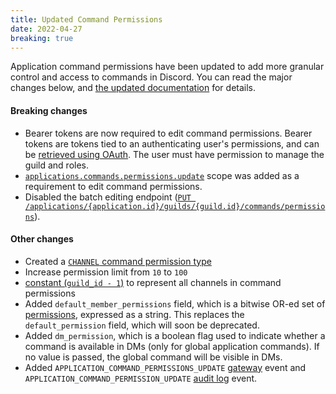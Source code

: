 ```yaml
---
title: Updated Command Permissions
date: 2022-04-27
breaking: true
---
```


Application command permissions have been updated to add more granular control and access to commands in Discord. You can read the major changes below, and [the updated documentation](#DOCS_INTERACTIONS_APPLICATION_COMMANDS/permissions) for details.

#### Breaking changes

- Bearer tokens are now required to edit command permissions. Bearer tokens are tokens tied to an authenticating user's permissions, and can be [retrieved using OAuth](#DOCS_TOPICS_OAUTH2). The user must have permission to manage the guild and roles.
- [`applications.commands.permissions.update`](#DOCS_TOPICS_OAUTH2/shared-resources-oauth2-scopes) scope was added as a requirement to edit command permissions.
- Disabled the batch editing endpoint ([`PUT /applications/{application.id}/guilds/{guild.id}/commands/permissions`](#DOCS_INTERACTIONS_APPLICATION_COMMANDS/batch-edit-application-command-permissions)).

#### Other changes

- Created a [`CHANNEL` command permission type](#DOCS_INTERACTIONS_APPLICATION_COMMANDS/application-command-permissions-object-application-command-permission-type)
- Increase permission limit from `10` to `100`
-  [constant (`guild_id - 1`)](#DOCS_INTERACTIONS_APPLICATION_COMMANDS/application-command-permissions-object-application-command-permissions-constants) to represent all channels in command permissions
- Added `default_member_permissions` field, which is a bitwise OR-ed set of [permissions](#DOCS_TOPICS_PERMISSIONS/permissions-bitwise-permission-flags), expressed as a string. This replaces the `default_permission` field, which will soon be deprecated.
- Added `dm_permission`, which is a boolean flag used to indicate whether a command is available in DMs (only for global application commands). If no value is passed, the global command will be visible in DMs.
- Added `APPLICATION_COMMAND_PERMISSIONS_UPDATE` [gateway](#DOCS_TOPICS_GATEWAY_EVENTS/application-command-permissions-update) event and `APPLICATION_COMMAND_PERMISSION_UPDATE` [audit log](#DOCS_RESOURCES_AUDIT_LOG) event.
